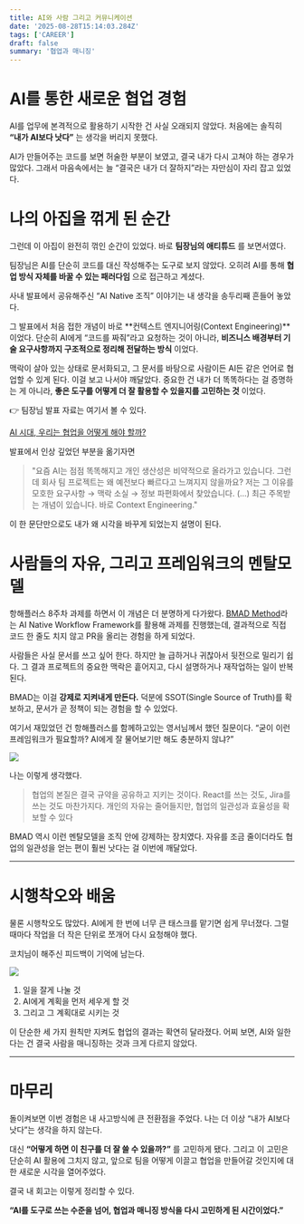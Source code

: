 ```yaml
---
title: AI와 사람 그리고 커뮤니케이션
date: '2025-08-28T15:14:03.284Z'
tags: ['CAREER']
draft: false
summary: '협업과 매니징'
---
```


# AI를 통한 새로운 협업 경험

AI를 업무에 본격적으로 활용하기 시작한 건 사실 오래되지 않았다.
처음에는 솔직히 **“내가 AI보다 낫다”** 는 생각을 버리지 못했다.

AI가 만들어주는 코드를 보면 허술한 부분이 보였고, 결국 내가 다시 고쳐야 하는 경우가 많았다. 그래서 마음속에서는 늘 “결국은 내가 더 잘하지”라는 자만심이 자리 잡고 있었다.

# 나의 아집을 꺾게 된 순간

그런데 이 아집이 완전히 꺾인 순간이 있었다. 바로 **팀장님의 애티튜드** 를 보면서였다.

팀장님은 AI를 단순히 코드를 대신 작성해주는 도구로 보지 않았다. 오히려 AI를 통해 **협업 방식 자체를 바꿀 수 있는 패러다임** 으로 접근하고 계셨다.

사내 발표에서 공유해주신 “AI Native 조직” 이야기는 내 생각을 송두리째 흔들어 놓았다.

그 발표에서 처음 접한 개념이 바로 **컨텍스트 엔지니어링(Context Engineering)**이었다.
단순히 AI에게 “코드를 짜줘”라고 요청하는 것이 아니라, **비즈니스 배경부터 기술 요구사항까지 구조적으로 정리해 전달하는 방식** 이었다.

맥락이 살아 있는 상태로 문서화되고, 그 문서를 바탕으로 사람이든 AI든 같은 언어로 협업할 수 있게 된다.
이걸 보고 나서야 깨달았다. 중요한 건 내가 더 똑똑하다는 걸 증명하는 게 아니라, **좋은 도구를 어떻게 더 잘 활용할 수 있을지를 고민하는 것** 이었다.

👉 팀장님 발표 자료는 여기서 볼 수 있다.

[AI 시대, 우리는 협업을 어떻게 해야 할까? ](https://www.slideshare.net/slideshow/ai-pdf-107d/282356600)

발표에서 인상 깊었던 부분을 옮기자면

> "요즘 AI는 점점 똑똑해지고 개인 생산성은 비약적으로 올라가고 있습니다.
> 그런데 회사 팀 프로젝트는 왜 예전보다 빠르다고 느껴지지 않을까요?
> 저는 그 이유를 모호한 요구사항 → 맥락 소실 → 정보 파편화에서 찾았습니다.
> (…) 최근 주목받는 개념이 있습니다. 바로 Context Engineering."

이 한 문단만으로도 내가 왜 시각을 바꾸게 되었는지 설명이 된다.

# 사람들의 자유, 그리고 프레임워크의 멘탈모델

항해플러스 8주차 과제를 하면서 이 개념은 더 분명하게 다가왔다.
[BMAD Method](https://github.com/bmad-code-org/BMAD-METHOD)라는 AI Native Workflow Framework를 활용해 과제를 진행했는데, 결과적으로 직접 코드 한 줄도 치지 않고 PR을 올리는 경험을 하게 되었다.

사람들은 사실 문서를 쓰고 싶어 한다.
하지만 늘 급하거나 귀찮아서 뒷전으로 밀리기 쉽다.
그 결과 프로젝트의 중요한 맥락은 흩어지고, 다시 설명하거나 재작업하는 일이 반복된다.

BMAD는 이걸 **강제로 지켜내게 만든다.**
덕분에 SSOT(Single Source of Truth)를 확보하고, 문서가 곧 정책이 되는 경험을 할 수 있었다.

여기서 재밌었던 건 항해플러스를 함께하고있는 영서님께서 했던 질문이다.
“굳이 이런 프레임워크가 필요할까? AI에게 잘 물어보기만 해도 충분하지 않냐?”

![](/static/images/CAREER/propmt-engineering.png)

나는 이렇게 생각했다.

> 협업의 본질은 결국 규약을 공유하고 지키는 것이다.
> React를 쓰는 것도, Jira를 쓰는 것도 마찬가지다.
> 개인의 자유는 줄어들지만, 협업의 일관성과 효율성을 확보할 수 있다

BMAD 역시 이런 멘탈모델을 조직 안에 강제하는 장치였다.
자유를 조금 줄이더라도 협업의 일관성을 얻는 편이 훨씬 낫다는 걸 이번에 깨달았다.

<hr />

# 시행착오와 배움

물론 시행착오도 많았다.
AI에게 한 번에 너무 큰 태스크를 맡기면 쉽게 무너졌다.
그럴 때마다 작업을 더 작은 단위로 쪼개어 다시 요청해야 했다.

코치님이 해주신 피드백이 기억에 남는다.

![](/static/images/CAREER/ai-loop.png)

1. 일을 잘게 나눌 것
2. AI에게 계획을 먼저 세우게 할 것
3. 그리고 그 계획대로 시키는 것

이 단순한 세 가지 원칙만 지켜도 협업의 결과는 확연히 달라졌다.
어찌 보면, AI와 일한다는 건 결국 사람을 매니징하는 것과 크게 다르지 않았다.

<hr />

# 마무리

돌이켜보면 이번 경험은 내 사고방식에 큰 전환점을 주었다.
나는 더 이상 “내가 AI보다 낫다”는 생각을 하지 않는다.

대신 **“어떻게 하면 이 친구를 더 잘 쓸 수 있을까?”** 를 고민하게 됐다.
그리고 이 고민은 단순히 AI 활용에 그치지 않고, 앞으로 팀을 어떻게 이끌고 협업을 만들어갈 것인지에 대한 새로운 시각을 열어주었다.

결국 내 회고는 이렇게 정리할 수 있다.

**“AI를 도구로 쓰는 수준을 넘어, 협업과 매니징 방식을 다시 고민하게 된 시간이었다.”**
